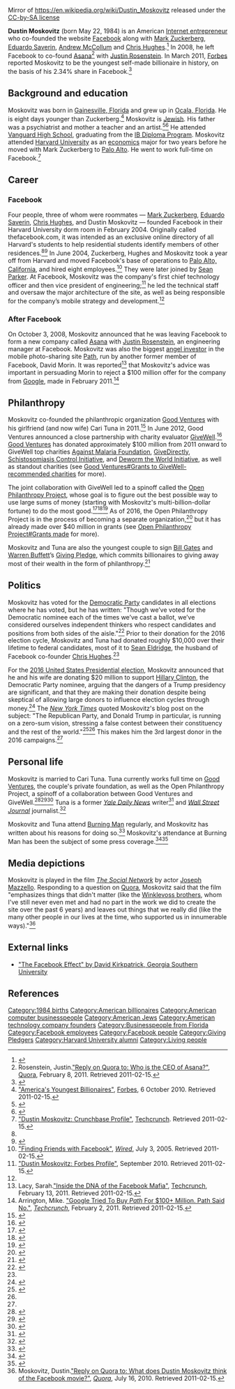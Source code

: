 Mirror of https://en.wikipedia.org/wiki/Dustin_Moskovitz released under the [https://creativecommons.org/licenses/by-sa/4.0/ CC-by-SA license]

{{Infobox person
| image       = Dustin Moskovitz Headshot.jpg
| image_size  = 200px
| name        = Dustin Moskovitz
| birth_date  = {{Birth date and age|1984|5|22|mf=yes}}<ref name="dob">{{cite news |url=http://www.guardian.co.uk/technology/2011/mar/09/forbes-rich-list-facebook-six |title=Forbes rich list: Facebook six stake their claims |work=The Guardian |location=UK |first=Ed |last=Pilkington |date=March 10, 2011 |accessdate=March 30, 2011}}</ref>
| birth_place = [[Gainesville, Florida]], U.S.
| known_for   = Co-founder of Facebook (2004); world's youngest self-made billionaire (2012)
| nationality = [[United States|American]]
|alma_mater      = [[Harvard University]]
| net_worth   = {{increase}} US$10.8 billion (August 2016)<ref>{{cite web | url=http://www.forbes.com/profile/dustin-moskovitz/ | title=Billionaires: #202 Dustin Moskovitz | publisher=[[Forbes]] | accessdate=March 4, 2014}}</ref>
}}

'''Dustin Moskovitz''' (born May 22, 1984) is an American [[Internet entrepreneur]] who co-founded the website [[Facebook]] along with [[Mark Zuckerberg]], [[Eduardo Saverin]], [[Andrew McCollum]] and [[Chris Hughes]].<ref name=timeline>{{cite web|accessdate=2008-10-03|url=http://www.new.facebook.com/press/info.php?timeline=|title=Company Timeline|publisher=Facebook}}</ref> In 2008, he left Facebook to co-found [[Asana (web application)|Asana]]<ref name="Who is the CEO of Asana?">Rosenstein, Justin.[http://www.quora.com/Who-is-the-CEO-of-Asana "Reply on Quora to: Who is the CEO of Asana?"], [[Quora]], February 8, 2011. Retrieved 2011-02-15.</ref>  with [[Justin Rosenstein]]. In March 2011, [[Forbes]] reported Moskovitz to be the youngest self-made billionaire in history, on the basis of his 2.34% share in Facebook.<ref>{{Cite news| url =http://newsfeed.time.com/2011/03/10/forbess-youngest-billionaire-facebook-co-founder-dustin-moskovitz-edges-out-mark-zuckerberg/ |title=Forbes‘s Youngest Billionaire: Facebook Co-Founder Dustin Moskovitz Edges Out Mark Zuckerberg|author=Zoe Fox |publisher=[[TIME]] |date =March 10, 2011}}</ref>

==Background and education==
Moskovitz was born in [[Gainesville, Florida]] and grew up in [[Ocala, Florida]]. He is eight days younger than Zuckerberg.<ref name="America's Youngest Billionaires">[http://www.forbes.com/2010/10/06/americas-youngest-billionaires-business-young-billionaires.html "America's Youngest Billionaires"], [[Forbes]], 6 October 2010. Retrieved 2011-02-15.</ref> Moskovitz is [[Jewish]]. His father was a psychiatrist and mother a teacher and an artist.<ref>{{cite web|title=From Social Media To Killing Emails By Dustin Moskovitz|url=http://www.eyerys.com/articles/people/social-media-killing-emails-dustin-moskovitz|publisher=Eyerys|accessdate=10 February 2016}}</ref><ref>{{cite web|author=Jacob Berkman|date=December 10, 2010|title=Zuckerberg among nine new Jewish individuals and families to take the Giving Pledge|url=http://www.jta.org/2010/12/10/fundermentalist/zuckerberg-among-nine-new-jewish-individuals-and-families-to-take-the-giving-pledge|publisher=[[Jewish Telegraphic Agency]]|accessdate=19 September 2013}}</ref> He attended [[Vanguard High School]], graduating from the [[IB Diploma Program]]. Moskovitz attended [[Harvard University]] as an [[economics]] major for two years before he moved with Mark Zuckerberg to [[Palo Alto]]. He went to work full-time on Facebook.<ref name="Dustin Moskovitz: Crunchbase Profile">[http://www.crunchbase.com/person/dustin-moskovitz "Dustin Moskovitz: Crunchbase Profile"], [[Techcrunch]]. Retrieved 2011-02-15.</ref>

==Career==

===Facebook===
Four people, three of whom were roommates — [[Mark Zuckerberg]], [[Eduardo Saverin]], [[Chris Hughes]], and Dustin Moskovitz — founded Facebook in their Harvard University dorm room in February 2004. Originally called thefacebook.com, it was intended as an exclusive online directory of all Harvard's students to help residential students identify members of other residences.<ref name=timeline /><ref>{{cite news|title=A quiet tech boom emphasizes substance over dreams|work=The New York Times|date=2005-05-27|author=Rosen, Ellen}}</ref> In June 2004, Zuckerberg, Hughes and Moskovitz took a year off from Harvard and moved Facebook's base of operations to [[Palo Alto, California]], and hired eight employees.<ref name="Finding Friends with Facebook">[http://www.wired.com/culture/lifestyle/news/2005/07/68083 "Finding Friends with Facebook"], ''[[Wired (magazine)|Wired]]'', July 3, 2005. Retrieved 2011-02-15.</ref> They were later joined by [[Sean Parker]]. At Facebook, Moskovitz was the company's first chief technology officer and then vice president of engineering;<ref name="Dustin Moskovitz: Forbes Profile">[http://www.forbes.com/profile/dustin-moskovitz "Dustin Moskovitz: Forbes Profile"], September 2010. Retrieved 2011-02-15.</ref> he led the technical staff and oversaw the major architecture of the site, as well as being responsible for the company’s mobile strategy and development.<ref name="Dustin Moskovitz: Crunchbase Profile"/>

=== After Facebook ===
On October 3, 2008, Moskovitz announced that he was leaving Facebook to form a new company called [[Asana (web application)|Asana]] with [[Justin Rosenstein]], an engineering manager at Facebook. Moskovitz was also the biggest [[angel investor]] in the mobile photo-sharing site [[Path (company)|Path]], run by another former member of Facebook, David Morin. It was reported<ref name="Inside the DNA of the Facebook Mafia">Lacy, Sarah.[http://techcrunch.com/2011/02/13/inside-the-dna-of-the-facebook-mafia/?utm_source=feedburner&utm_medium=feed&utm_campaign=Feed%3A+Techcrunch+%28TechCrunch%29 "Inside the DNA of the Facebook Mafia"], [[Techcrunch]], February 13, 2011. Retrieved 2011-02-15.</ref> that Moskovitz's advice was important in persuading Morin to reject a $100 million offer for the company from [[Google]], made in February 2011.<ref name="Google Tried To Buy Path For $100+ Million. Path Said No.">Arrington, Mike. [http://techcrunch.com/2011/02/02/google-tried-to-buy-path-for-100-million-path-said-no "Google Tried To Buy ''Path'' For $100+ Million. Path Said No."], ''[[Techcrunch]]'', February 2, 2011. Retrieved 2011-02-15.</ref>

==Philanthropy==

Moskovitz co-founded the philanthropic organization [[Good Ventures]] with his girlfriend (and now wife) Cari Tuna in 2011.<ref>{{cite web|url = https://www.facebook.com/notes/good-ventures/our-vision-mission-initial-approach-to-giving/461742803854617| title = Our vision, mission & initial approach|last = Tuna|first = Cari}}</ref> In June 2012, Good Ventures announced a close partnership with charity evaluator [[GiveWell]].<ref>{{cite web|url=http://blog.givewell.org/2012/06/28/givewell-and-good-ventures/|title = GiveWell and Good Ventures|author = Holden|date = 2012-06-28}}</ref> [[Good Ventures]] has donated approximately $100 million from 2011 onward to GiveWell top charities [[Against Malaria Foundation]], [[GiveDirectly]], [[Schistosomiasis Control Initiative]], and [[Deworm the World Initiative]], as well as standout charities (see [[Good Ventures#Grants to GiveWell-recommended charities]] for more). 

The joint collaboration with GiveWell led to a spinoff called the [[Open Philanthropy Project]], whose goal is to figure out the best possible way to use large sums of money (starting with Moskovitz's multi-billion-dollar fortune) to do the most good.<ref name="vox_matthews">{{cite web |url=http://www.vox.com/2015/4/24/8457895/givewell-open-philanthropy-charity |title=You have $8 billion. You want to do as much good as possible. What do you do? |first=Dylan |last=Matthews |date=April 24, 2015 |publisher=Vox |accessdate=March 19, 2016}}</ref><ref name="Insidephilanthropy.com_March_20_2016c">{{cite web |url=http://www.insidephilanthropy.com/home/2015/12/14/how-does-an-emerging-army-of-tech-donors-think-ask-this-guy.html |title=How Does an Emerging "Army" of Tech Donors Think? Ask This Guy |publisher=Inside Philanthropy |date=December 14, 2015 |author=David Callahan |accessdate= March 20, 2016}}</ref><ref name="bcg_pers">{{cite web |url=https://www.bcgperspectives.com/content/articles/innovation-strategy-how-tech-entrepreneurs-are-disrupting-philanthropy/ |title=bcg.perspectives - How Tech Entrepreneurs Are Disrupting Philanthropy |publisher=The Boston Consulting Group |date=February 10, 2016 |author1=Nicole Bennett |author2=Ashley Carter |author3=Romney Resney |author4=Wendy Woods  |last-author-amp=yes |accessdate= March 20, 2016}}</ref> As of 2016, the Open Philanthropy Project is in the process of becoming a separate organization,<ref>{{cite web |url=http://blog.givewell.org/2015/12/10/december-2015-open-thread/comment-page-1/#comment-934738 |first=Elie |last=Hassenfeld |title=Comment on December 2015 Open Thread}}</ref> but it has already made over $40 million in grants (see [[Open Philanthropy Project#Grants made]] for more).

Moskovitz and Tuna are also the youngest couple to sign [[Bill Gates]] and [[Warren Buffett]]’s [[The Giving Pledge|Giving Pledge]], which commits billionaires to giving away most of their wealth in the form of philanthropy.<ref>{{cite web|title= Silicon Valley Billionaire Dustin Moskovitz and Cari Tuna on the Reasoned Art of Giving|url= http://jewishbusinessnews.com/2015/01/02/silicon-valley-billionaire-dustin-moskovitz-and-cari-tuna-on-the-reasoned-art-of-giving/|date= 2015-01-02|publisher= Jewish Business News}}</ref>

== Politics ==

Moskovitz has voted for the [[Democratic Party (United States)|Democratic Party]] candidates in all elections where he has voted, but he has written: "Though we’ve voted for the Democratic nominee each of the times we’ve cast a ballot, we’ve considered ourselves independent thinkers who respect candidates and positions from both sides of the aisle."<ref name=compelled-to-act>{{cite web|url = https://medium.com/@moskov/compelled-to-act-1413930041ee#.idquozq7d|title = Compelled to Act. We’re committing $20M to help Democrats in the 2016 election|date = September 8, 2016|accessdate = September 22, 2016|publisher = ''[[Medium (website)|Medium]]''}}</ref> Prior to their donation for the 2016 election cycle, Moskovitz and Tuna had donated roughly $10,000 over their lifetime to federal candidates, most of it to [[Sean Eldridge]], the husband of Facebook co-founder [[Chris Hughes]].<ref name=nytimes-2016-donation/>

For the [[2016 United States Presidential election]], Moskovitz announced that he and his wife are donating $20 million to support [[Hillary Clinton]], the Democratic Party nominee, arguing that the dangers of a Trump presidency are significant, and that they are making their donation despite being skeptical of allowing large donors to influence election cycles through money.<ref name="2016 Donation">{{cite web|url = http://www.cnn.com/2016/09/09/politics/facebook-cofounder-gift-democrats|title = Facebook co-founder Dustin Moskovitz commits $20M to help beat Trump|date = September 9, 2016|accessdate = September 22, 2016|publisher = ''[[CNN]]''}}</ref> The ''[[New York Times]]'' quoted Moskovitz's blog post on the subject: "The Republican Party, and Donald Trump in particular, is running on a zero-sum vision, stressing a false contest between their constituency and the rest of the world."<ref name=nytimes-2016-donation>{{cite web|url = http://www.nytimes.com/2016/09/10/us/politics/facebook-trump-dustin-moskovitz.html|title = Dustin Moskovitz, Facebook Co-Founder, Pledges $20 Million to Aid Democrats|last = Confessore|first = Nicholas|date = September 9, 2016|accessdate = September 22, 2016|publisher = ''[[New York Times]]''}}</ref><ref name=compelled-to-act/> This makes him the 3rd largest donor in the 2016 campaigns.<ref name="2016 Donation"/>

==Personal life==

Moskovitz is married to Cari Tuna. Tuna currently works full time on [[Good Ventures]], the couple's private foundation, as well as the Open Philanthropy Project, a spinoff of a collaboration between Good Ventures and GiveWell.<ref name=wapo>{{cite web|url=http://www.washingtonpost.com/business/billionaire-couple-give-plenty-to-charity-but-they-do-quite-a-bit-of-homework/2014/12/26/19fae34c-86d6-11e4-b9b7-b8632ae73d25_story.html|title = Cari Tuna and Dustin Moskovitz: Young Silicon Valley billionaires pioneer new approach to philanthropy|author = Ariana Eunjung Cha|date = December 26, 2014|accessdate = December 29, 2014|publisher = ''[[Washington Post]]''}}</ref><ref>{{cite web|url = http://www.insidephilanthropy.com/tech-philanthropy/2013/9/12/meet-cari-tuna-the-woman-giving-away-dustin-moskovitzs-faceb.html|title = Meet Cari Tuna, the Woman Giving Away Dustin Moskovitz's Facebook Fortune|last = Lee|first = Vincent|date = September 12, 2013|accessdate = September 22, 2016|publisher = ''[[Inside Philanthropy]]''}}</ref><ref name=rice-tuna>{{cite web|url = http://issarice.com/cari-tuna|title = Cari Tuna|last = Rice|first = Issa|date = June 29, 2016|accessdate = September 22, 2016}}</ref> Tuna is a former ''[[Yale Daily News]]'' writer<ref>{{cite web|url = http://yaledailynews.com/blog/author/carituna/|title = Cari Tuna|publisher = ''[[Yale Daily News]]''|accessdate = September 22, 2016}}</ref> and ''[[Wall Street Journal]]'' journalist.<ref>{{cite web|url = http://topics.wsj.com/person/T/cari-tuna/6189|title = Cari Tuna|publisher = ''[[Wall Street Journal]]''|accessdate = September 22, 2016}}</ref>

Moskovitz and Tuna attend [[Burning Man]] regularly, and Moskovitz has written about his reasons for doing so.<ref>{{cite web|url = https://medium.com/i-m-h-o/radical-inclusion-vs-radical-self-reliance-at-burning-man-b6ab7a2a8321#.rjn05pdx2|title = Radical Inclusion vs. Radical Self-Reliance at Burning Man|last = Moskovitz|First = Dustin|date = September 5, 2013|accessdate = September 22, 2016}}</ref> Moskovitz's attendance at Burning Man has been the subject of some press coverage.<ref>{{cite web|url = http://www.telegraph.co.uk/technology/facebook/10292126/Facebooks-Dustin-Moskovitz-hugs-the-Winklevoss-twins-at-Burning-Man.html|title = Facebook's Dustin Moskovitz hugs the Winklevoss twins at Burning Man. Dustin Moskovitz of Facebook tells how met the Winklevoss twins at the Burning Man festival in Nevada. Is one of the most celebrated feud of the internet age over?|last = Allen|first = Nick|date = September 6, 2013|accessdate = September 22, 2016|publisher = ''[[The Daily Telegraph]]''}}</ref><ref>{{cite web|url = http://www.businessinsider.com/when-dustin-moskovitz-of-facebook-met-the-winklevoss-twins-2013-9|title = A Strange Thing Happened The First Time Facebook's Co-Founder Met The Winklevoss Twins — They Hugged|last = Shontell|first = Alyson|date = September 5, 2013|accessdate = September 22, 2016|publisher = ''[[Business Insider]]''}}</ref>

==Media depictions==
Moskovitz is played in the film ''[[The Social Network]]'' by actor [[Joseph Mazzello]]. Responding to a question on [[Quora]], Moskovitz said that the film "emphasizes things that didn't matter (like the [[Winklevoss twins|Winklevoss brothers]], whom I've still never even met and had no part in the work we did to create the site over the past 6 years) and leaves out things that we really did (like the many other people in our lives at the time, who supported us in innumerable ways)."<ref name="What does Dustin Moskovitz think of the Facebook movie?">Moskovitz, Dustin.[http://www.quora.com/What-does-Dustin-Moskovitz-think-of-the-Facebook-movie?q=dustin+mosko "Reply on Quora to: What does Dustin Moskovitz think of the Facebook movie?"], ''[[Quora]]'', July 16, 2010. Retrieved 2011-02-15.</ref>

==External links==
{{Commons category}}
*[https://books.google.com/books?id=RRUkLhyGZVgC&pg=PA175&lpg=PA175&dq=Dustin+Moskovitz+georgia+southern&source=bl&ots=LRP1b6s9gt&sig=sI4qbmnR74uWoPVL_ciKiiMPPa0&hl=en&ei=ju66TeXzF8KWtwfHqPHkBQ&sa=X&oi=book_result&ct=result&resnum=5&ved=0CC0Q6AEwBA#v=onepage&q=Dustin%20Moskovitz%20georgia%20southern&f=false "The Facebook Effect" by David Kirkpatrick, Georgia Southern University]

==References==
{{Reflist}}

{{Facebook navbox}}
{{Effective altruism}}

{{DEFAULTSORT:Moskovitz, Dustin}}
[[Category:1984 births]]
[[Category:American billionaires]]
[[Category:American computer businesspeople]]
[[Category:American Jews]]
[[Category:American technology company founders]]
[[Category:Businesspeople from Florida]]
[[Category:Facebook employees]]
[[Category:Facebook people]]
[[Category:Giving Pledgers]]
[[Category:Harvard University alumni]]
[[Category:Living people]]
